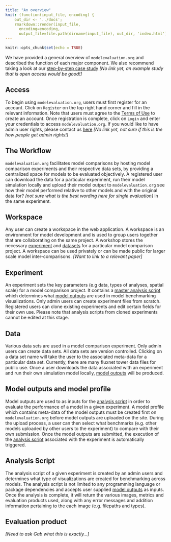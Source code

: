 ```yaml
---
title: "An overview"
knit: (function(input_file, encoding) {
    out_dir <- '../docs';
    rmarkdown::render(input_file,
      encoding=encoding,
      output_file=file.path(dirname(input_file), out_dir, 'index.html'))})
---
```


```r
knitr::opts_chunk$set(echo = TRUE)
```

We have provided a general overview of `modelevaluation.org` and described the function of each major component. We also recommend taking a look at our [step-by-step case study]() _[No link yet, an example study that is open access would be good!]_

## Access

To begin using `modelevaluation.org`, users must first register for an account. 
Click on `Register` on the top right hand corner and fill in the relevant information. Note that users must agree to the [Terms of Use](https://modelevaluation.org/terms-of-use) to create an account. Once registration is complete, click on  `Login` and enter your credentials to access `modelevaluation.org`. If you would like to have admin user rights, please contact us [here]() _[No link yet, not sure if this is the how people get admin rights!]_

## The Workflow

`modelevaluation.org` facilitates model comparisons by hosting model comparison experiments and their respective data sets, by providing a centralized space for models to be evaluated objectively. A registered user can download the data for a particular experiment, run their model simulation locally and upload their model output to `modelevaluation.org` see how their model performed relative to other models and with the original data for? _[not sure what is the best wording here for single evaluation]_ in the same experiment. 

## Workspace

Any user can create a workspace in the web application. A workspace is an environment for model development and is used to group users together that are collaborating on the same project. A workshop stores the necessary [experiment](#experiment) and [datasets](#data) for a particular model comparison project. A workspace can be used privately or can be made public for larger scale model inter-comparisons. _[Want to link to a relevant paper]_

## Experiment {#experiment}

An experiment sets the key parameters (e.g data, types of analyses, spatial scale) for a model comparison project. It contains a [master analysis script](#analysisscript) which determines what [model outputs](#modeloutput) are used in model benchmarking visualizations. Only admin users can create experiment files from scratch. Registered users can clone existing experiments and edit certain fields for their own use. Please note that analysis scripts from cloned experiments cannot be edited at this stage. 

## Data  {#data}

Various data sets are used in a model comparison experiment. Only admin users can create data sets. All data sets are version controlled. Clicking on a data set name will take the user to the associated meta-data for a particular data set. Currently, there are many fluxnet tower data files for public use. Once a user downloads the data associated with an experiment and run their own simulation model locally, [model outputs](#modeloutput) will be produced.

## Model outputs and model profile {#modeloutput}

Model outputs are used to as inputs for the [analysis script](#analysisscript) in order to evaluate the performance of a model in a given experiment. A model profile which contains meta-data of the model outputs must be created first on `modelevaluation.org` before model outputs are uploaded on the site. During the upload process, a user can then select what benchmarks (e.g. other models uploaded by other users to the experiment) to compare with their own submission. Once the model outputs are submitted, the execution of the [analysis script](#analysisscript) associated with the experiment is automatically triggered.

## Analysis Script {#analysisscript}

The analysis script of a given experiment is created by an admin users and determines what type of visualizations are created for benchmarking across models. The analysis script is not limited to any programming language or package dependencies and accepts user supplied [model outputs](#modeloutput) as inputs. Once the analysis is complete, it will return the various images, metrics and evaluation products used, along with any error messages and addition information pertaining to the each image (e.g. filepaths and types).

## Evaluation product 

_[Need to ask Gab what this is exactly...]_
